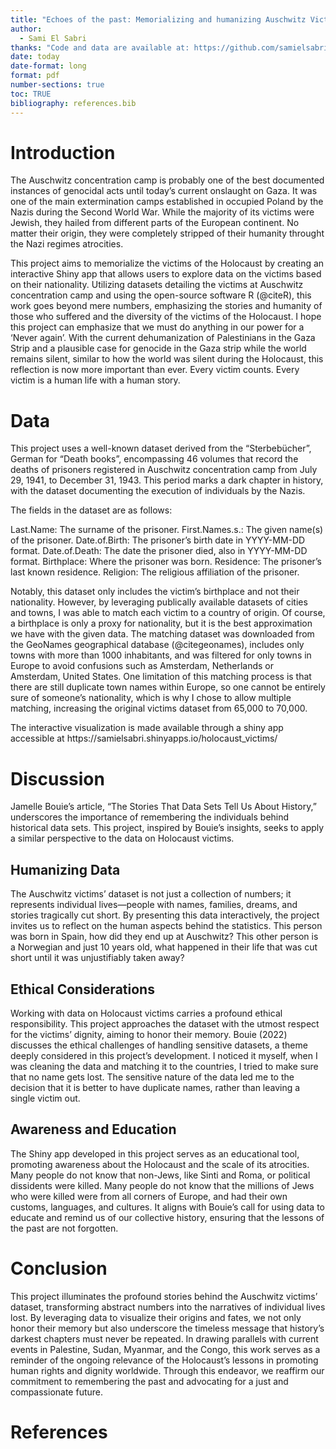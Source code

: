 ```yaml
---
title: "Echoes of the past: Memorializing and humanizing Auschwitz Victims through Data"
author: 
  - Sami El Sabri
thanks: "Code and data are available at: https://github.com/samielsabri/auschwitz_victims, the interactive graphs and tables are available at: https://samielsabri.shinyapps.io/holocaust_victims/"
date: today
date-format: long
format: pdf
number-sections: true
toc: TRUE
bibliography: references.bib
---
```

\newpage

# Introduction

The Auschwitz concentration camp is probably one of the best documented instances of genocidal acts until today's current onslaught on Gaza. It was one of the main extermination camps established in occupied Poland by the Nazis during the Second World War. While the majority of its victims were Jewish, they hailed from different parts of the European continent. No matter their origin, they were completely stripped of their humanity throught the Nazi regimes atrocities.

This project aims to memorialize the victims of the Holocaust by creating an interactive Shiny app that allows users to explore data on the victims based on their nationality. Utilizing datasets detailing the victims at Auschwitz concentration camp and using the open-source software R (@citeR), this work goes beyond mere numbers, emphasizing the stories and humanity of those who suffered and the diversity of the victims of the Holocaust. I hope this project can emphasize that we must do anything in our power for a 'Never again'. With the current dehumanization of Palestinians in the Gaza Strip and a plausible case for genocide in the Gaza strip while the world remains silent, similar to how the world was silent during the Holocaust, this reflection is now more important than ever. Every victim counts. Every victim is a human life with a human story.

# Data

This project uses a well-known dataset derived from the "Sterbebücher", German for "Death books", encompassing 46 volumes that record the deaths of prisoners registered in Auschwitz concentration camp from July 29, 1941, to December 31, 1943. This period marks a dark chapter in history, with the dataset documenting the execution of individuals by the Nazis.

The fields in the dataset are as follows:

Last.Name: The surname of the prisoner.
First.Names.s.: The given name(s) of the prisoner.
Date.of.Birth: The prisoner's birth date in YYYY-MM-DD format.
Date.of.Death: The date the prisoner died, also in YYYY-MM-DD format.
Birthplace: Where the prisoner was born.
Residence: The prisoner's last known residence.
Religion: The religious affiliation of the prisoner.

Notably, this dataset only includes the victim's birthplace and not their nationality. However, by leveraging publically available datasets of cities and towns, I was able to match each victim to a country of origin. Of course, a birthplace is only a proxy for nationality, but it is the best approximation we have with the given data. The matching dataset was downloaded from the GeoNames geographical database (@citegeonames), includes only towns with more than 1000 inhabitants, and was filtered for only towns in Europe to avoid confusions such as Amsterdam, Netherlands or Amsterdam, United States. One limitation of this matching process is that there are still duplicate town names within Europe, so one cannot be entirely sure of someone's nationality, which is why I chose to allow multiple matching, increasing the original victims dataset from 65,000 to 70,000.

The interactive visualization is made available through a shiny app accessible at https://samielsabri.shinyapps.io/holocaust_victims/



# Discussion

Jamelle Bouie's article, "The Stories That Data Sets Tell Us About History," underscores the importance of remembering the individuals behind historical data sets. This project, inspired by Bouie's insights, seeks to apply a similar perspective to the data on Holocaust victims.

## Humanizing Data

The Auschwitz victims' dataset is not just a collection of numbers; it represents individual lives—people with names, families, dreams, and stories tragically cut short. By presenting this data interactively, the project invites us to reflect on the human aspects behind the statistics. This person was born in Spain, how did they end up at Auschwitz? This other person is a Norwegian and just 10 years old, what happened in their life that was cut short until it was unjustifiably taken away?

## Ethical Considerations

Working with data on Holocaust victims carries a profound ethical responsibility. This project approaches the dataset with the utmost respect for the victims' dignity, aiming to honor their memory. Bouie (2022) discusses the ethical challenges of handling sensitive datasets, a theme deeply considered in this project's development. I noticed it myself, when I was cleaning the data and matching it to the countries, I tried to make sure that no name gets lost. The sensitive nature of the data led me to the decision that it is better to have duplicate names, rather than leaving a single victim out.

## Awareness and Education

The Shiny app developed in this project serves as an educational tool, promoting awareness about the Holocaust and the scale of its atrocities. Many people do not know that non-Jews, like Sinti and Roma, or political dissidents were killed. Many people do not know that the millions of Jews who were killed were from all corners of Europe, and had their own customs, languages, and cultures. It aligns with Bouie's call for using data to educate and remind us of our collective history, ensuring that the lessons of the past are not forgotten.


# Conclusion

This project illuminates the profound stories behind the Auschwitz victims' dataset, transforming abstract numbers into the narratives of individual lives lost. By leveraging data to visualize their origins and fates, we not only honor their memory but also underscore the timeless message that history's darkest chapters must never be repeated. In drawing parallels with current events in Palestine, Sudan, Myanmar, and the Congo, this work serves as a reminder of the ongoing relevance of the Holocaust's lessons in promoting human rights and dignity worldwide. Through this endeavor, we reaffirm our commitment to remembering the past and advocating for a just and compassionate future.

\newpage

# References
